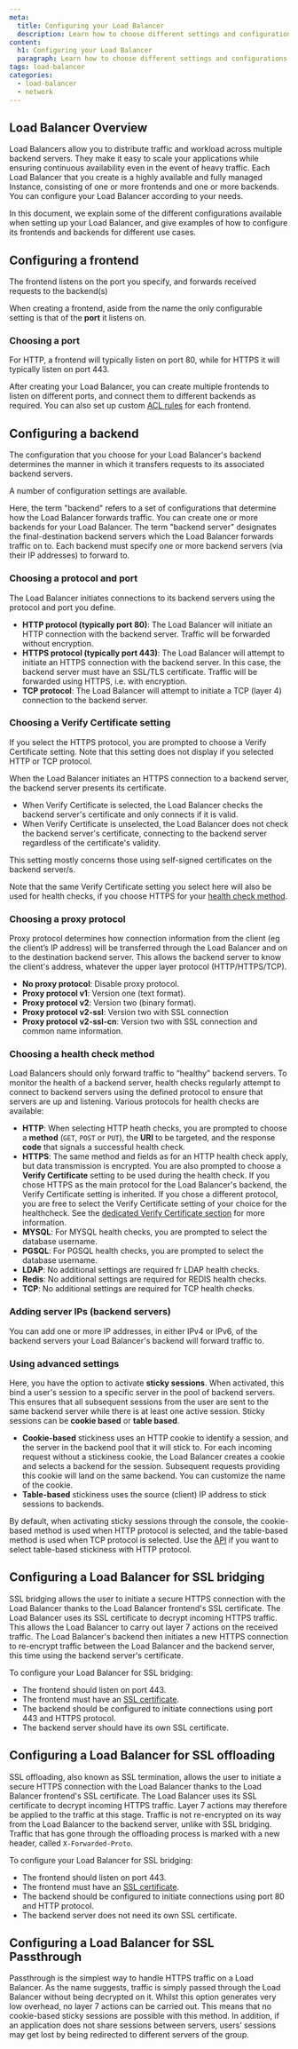 ```yaml
---
meta:
  title: Configuring your Load Balancer
  description: Learn how to choose different settings and configurations for your Load Balancer depending on your needs
content:
  h1: Configuring your Load Balancer
  paragraph: Learn how to choose different settings and configurations for your Load Balancer depending on your needs
tags: load-balancer
categories: 
  - load-balancer
  - network
---
```


## Load Balancer Overview

Load Balancers allow you to distribute traffic and workload across multiple backend servers. They make it easy to scale your applications while ensuring continuous availability even in the event of heavy traffic. Each Load Balancer that you create is a highly available and fully managed Instance, consisting of one or more frontends and one or more backends. You can configure your Load Balancer according to your needs.

In this document, we explain some of the different configurations available when setting up your Load Balancer, and give examples of how to configure its frontends and backends for different use cases.

## Configuring a frontend

The frontend listens on the port you specify, and forwards received requests to the backend(s)

When creating a frontend, aside from the name the only configurable setting is that of the **port** it listens on.

### Choosing a port

For HTTP, a frontend will typically listen on port 80, while for HTTPS it will typically listen on port 443. 

After creating your Load Balancer, you can create multiple frontends to listen on different ports, and connect them to different backends as required. You can also set up custom [ACL rules](/network/load-balancer/how-to/create-manage-acls/) for each frontend.

## Configuring a backend 

The configuration that you choose for your Load Balancer's backend determines the manner in which it transfers requests to its associated backend servers.

A number of configuration settings are available.

<Message type="note">

  Here, the term "backend" refers to a set of configurations that determine how the Load Balancer forwards traffic. You can create one or more backends for your Load Balancer. The term "backend server" designates the final-destination backend servers which the Load Balancer forwards traffic on to. Each backend must specify one or more backend servers (via their IP addresses) to forward to.

</Message>

### Choosing a protocol and port 

The Load Balancer initiates connections to its backend servers using the protocol and port you define. 

* **HTTP protocol (typically port 80)**: The Load Balancer will initiate an HTTP connection with the backend server. Traffic will be forwarded without encryption.
* **HTTPS protocol (typically port 443)**: The Load Balancer will attempt to initiate an HTTPS connection with the backend server. In this case, the backend server must have an SSL/TLS certificate. Traffic will be forwarded using HTTPS, i.e. with encryption.
* **TCP protocol**: The Load Balancer will attempt to initiate a TCP (layer 4) connection to the backend server. 

### Choosing a Verify Certificate setting

If you select the HTTPS protocol, you are prompted to choose a Verify Certificate setting. Note that this setting does not display if you selected HTTP or TCP protocol.

When the Load Balancer initiates an HTTPS connection to a backend server, the backend server presents its certificate. 
- When Verify Certificate is selected, the Load Balancer checks the backend server's certificate and only connects if it is valid.
- When Verify Certificate is unselected, the Load Balancer does not check the backend server's certificate, connecting to the backend server regardless of the certificate's validity. 

This setting mostly concerns those using self-signed certificates on the backend server/s.

Note that the same Verify Certificate setting you select here will also be used for health checks, if you choose HTTPS for your [health check method](#choosing-a-health-check-method).

### Choosing a proxy protocol

Proxy protocol determines how connection information from the client (eg the client’s IP address) will be transferred through the Load Balancer and on to the destination backend server. This allows the backend server to know the client's address, whatever the upper layer protocol (HTTP/HTTPS/TCP). 

* **No proxy protocol**:  Disable proxy protocol.
* **Proxy protocol v1**: Version one (text format).
* **Proxy protocol v2**: Version two (binary format).
* **Proxy protocol v2-ssl**: Version two with SSL connection
* **Proxy protocol v2-ssl-cn**:  Version two with SSL connection and common name information.

### Choosing a health check method

Load Balancers should only forward traffic to “healthy” backend servers. To monitor the health of a backend server, health checks regularly attempt to connect to backend servers using the defined protocol to ensure that servers are up and listening. Various protocols for health checks are available:

* **HTTP**: When selecting HTTP heath checks, you are prompted to choose a **method** (`GET`, `POST` or `PUT`), the **URI** to be targeted, and the response **code** that signals a successful health check.
* **HTTPS**: The same method and fields as for an HTTP health check apply, but data transmission is encrypted. You are also prompted to choose a **Verify Certificate** setting to be used during the health check. If you chose HTTPS as the main protocol for the Load Balancer's backend, the Verify Certificate setting is inherited. If you chose a different protocol, you are free to select the Verify Certificate setting of your choice for the healthcheck. See the [dedicated Verify Certificate section](#choosing-a-verify-certificate-setting) for more information.
* **MYSQL**: For MYSQL health checks, you are prompted to select the database username.
* **PGSQL**: For PGSQL health checks, you are prompted to select the database username.
* **LDAP**: No additional settings are required fr LDAP health checks.
* **Redis**: No additional settings are required for REDIS health checks.
* **TCP**: No additional settings are required for TCP health checks.

### Adding server IPs (backend servers)

You can add one or more IP addresses, in either IPv4 or IPv6, of the backend servers your Load Balancer's backend will forward traffic to.

### Using advanced settings

Here, you have the option to activate **sticky sessions**. When activated, this bind a user's session to a specific server in the pool of backend servers. This ensures that all subsequent sessions from the user are sent to the same backend server while there is at least one active session. Sticky sessions can be **cookie based** or **table based**.

- **Cookie-based** stickiness uses an HTTP cookie to identify a session, and the server in the backend pool that it will stick to. For each incoming request without a stickiness cookie, the Load Balancer creates a cookie and selects a backend for the session. Subsequent requests providing this cookie will land on the same backend. You can customize the name of the cookie.
- **Table-based** stickiness uses the source (client) IP address to stick sessions to backends.

By default, when activating sticky sessions through the console, the cookie-based method is used when HTTP protocol is selected, and the table-based method is used when TCP protocol is selected. Use the [API](https://developers.scaleway.com/en/products/lb/zoned_api/) if you want to select table-based stickiness with HTTP protocol.

## Configuring a Load Balancer for SSL bridging

SSL bridging allows the user to initiate a secure HTTPS connection with the Load Balancer thanks to the Load Balancer frontend's SSL certificate. The Load Balancer uses its SSL certificate to decrypt incoming HTTPS traffic. This allows the Load Balancer to carry out layer 7 actions on the received traffic. The Load Balancer's backend then initiates a new HTTPS connection to re-encrypt traffic between the Load Balancer and the backend server, this time using the backend server's certificate. 

<Lightbox src="scaleway-ssl-bridging.png" alt="" />

To configure your Load Balancer for SSL bridging:

- The frontend should listen on port 443.
- The frontend must have an [SSL certificate](TODO).
- The backend should be configured to initiate connections using port 443 and HTTPS protocol.
- The backend server should have its own SSL certificate.

## Configuring a Load Balancer for SSL offloading

SSL offloading, also known as SSL termination, allows the user to initiate a secure HTTPS connection with the Load Balancer thanks to the Load Balancer frontend's SSL certificate. The Load Balancer uses its SSL certificate to decrypt incoming HTTPS traffic. Layer 7 actions may therefore be applied to the traffic at this stage. Traffic is not re-encrypted on its way from the Load Balancer to the backend server, unlike with SSL bridging. Traffic that has gone through the offloading process is marked with a new header, called `X-Forwarded-Proto`.

<Lightbox src="scaleway-ssl-bridging.png" alt="" />

To configure your Load Balancer for SSL bridging:

- The frontend should listen on port 443.
- The frontend must have an [SSL certificate](TODO).
- The backend should be configured to initiate connections using port 80 and HTTP protocol.
- The backend server does not need its own SSL certificate.

## Configuring a Load Balancer for SSL Passthrough

Passthrough is the simplest way to handle HTTPS traffic on a Load Balancer. As the name suggests, traffic is simply passed through the Load Balancer without being decrypted on it. Whilst this option generates very low overhead, no layer 7 actions can be carried out. This means that no cookie-based sticky sessions are possible with this method. In addition, if an application does not share sessions between servers, users’ sessions may get lost by being redirected to different servers of the group.